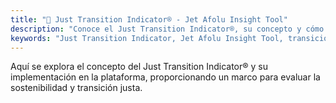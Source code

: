 ```yaml
---
title: "📁 Just Transition Indicator® - Jet Afolu Insight Tool"
description: "Conoce el Just Transition Indicator®, su concepto y cómo se implementa en Jet Afolu Insight Tool para evaluar la transición justa."
keywords: "Just Transition Indicator, Jet Afolu Insight Tool, transición justa, sostenibilidad, implementación"
---
```


Aquí se explora el concepto del Just Transition Indicator® y su implementación en la plataforma, proporcionando un marco para evaluar la sostenibilidad y transición justa.
